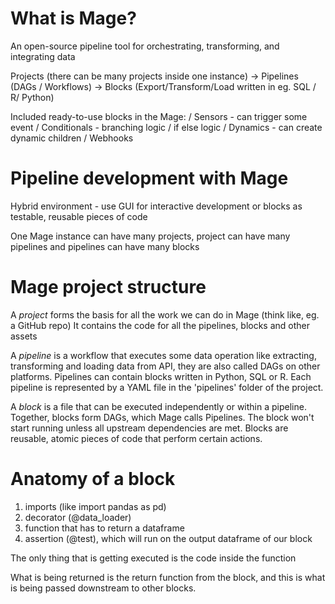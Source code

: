 # What is Mage?
An open-source pipeline tool for orchestrating, transforming, and integrating data

Projects (there can be many projects inside one instance) -> Pipelines (DAGs / Workflows) -> Blocks (Export/Transform/Load written in eg. SQL / R/ Python)

Included ready-to-use blocks in the Mage:
/ Sensors - can trigger some event
/ Conditionals - branching logic / if else logic
/ Dynamics - can create dynamic children
/ Webhooks

# Pipeline development with Mage
Hybrid environment - use GUI for interactive development or blocks as testable, reusable pieces of code

One Mage instance can have many projects, project can have many pipelines and pipelines can have many blocks

# Mage project structure
A *project* forms the basis for all the work we can do in Mage (think like, eg. a GitHub repo)
It contains the code for all the pipelines, blocks and other assets

A *pipeline* is a workflow that executes some data operation like extracting, transforming and loading data from API, they are also called DAGs on other platforms. Pipelines can contain blocks written in Python, SQL or R. Each pipeline is represented by a YAML file in the 'pipelines' folder of the project.

A *block* is a file that can be executed independently or within a pipeline. Together, blocks form DAGs, which Mage calls Pipelines. The block won't start running unless all upstream dependencies are met. Blocks are reusable, atomic pieces of code that perform certain actions. 

# Anatomy of a block
1. imports (like import pandas as pd)
2. decorator (@data_loader)
3. function that has to return a dataframe
4. assertion (@test), which will run on the output dataframe of our block

The only thing that is getting executed is the code inside the function

What is being returned is the return function from the block, and this is what is being passed downstream to other blocks.







